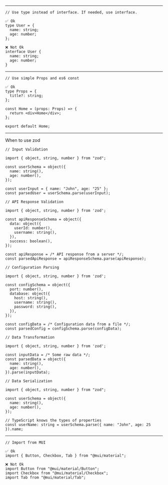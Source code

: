 
<Meta title="Coding Convention" />

---

```tsx
// Use type instead of interface. If needed, use interface.

✅ Ok
type User = {
  name: string;
  age: number;
};

❌ Not Ok
interface User {
  name: string;
  age: number;
}

```

---

```tsx
// Use simple Props and es6 const

✅ Ok
type Props = {
  title?: string;
};

const Home = (props: Props) => {
  return <div>Home</div>;
};

export default Home;

```

---

When to use zod

```tsx
// Input Validation

import { object, string, number } from "zod";

const userSchema = object({
  name: string(),
  age: number(),
});

const userInput = { name: "John", age: "25" };
const parsedUser = userSchema.parse(userInput);
```

```tsx
// API Response Validation

import { object, string, number } from 'zod';

const apiResponseSchema = object({
  data: object({
    userId: number(),
    username: string(),
  }),
  success: boolean(),
});

const apiResponse = /* API response from a server */;
const parsedApiResponse = apiResponseSchema.parse(apiResponse);

```

```tsx
// Configuration Parsing

import { object, string, number } from 'zod';

const configSchema = object({
  port: number(),
  database: object({
    host: string(),
    username: string(),
    password: string(),
  }),
});

const configData = /* Configuration data from a file */;
const parsedConfig = configSchema.parse(configData);
```

```tsx
// Data Transformation

import { object, string, number } from 'zod';

const inputData = /* Some raw data */;
const parsedData = object({
  name: string(),
  age: number(),
}).parse(inputData);

```

```tsx
// Data Serialization

import { object, string, number } from "zod";

const userSchema = object({
  name: string(),
  age: number(),
});

// TypeScript knows the types of properties
const userName: string = userSchema.parse({ name: "John", age: 25 }).name;
```

---

```tsx
// Import from MUI

✅ Ok
import { Button, Checkbox, Tab } from "@mui/material";

❌ Not Ok
import Button from "@mui/material/Button";
import Checkbox from "@mui/material/Checkbox";
import Tab from "@mui/material/Tab";
```
